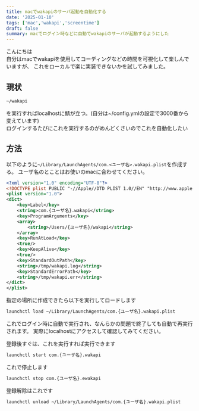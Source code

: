 ```yaml
---
title: macでwakapiのサーバ起動を自動化する
date: '2025-01-10'
tags: ['mac','wakapi','screentime']
draft: false
summary: macでログイン時などに自動でwakapiのサーバが起動するようにした
---
```


こんにちは  
自分はmacでwakapiを使用してコーディングなどの時間を可視化して楽しんでいますが、
これをローカルで楽に実装できないかを試してみました。


## 現状

```zsh
~/wakapi
```

を実行すればlocalhostに鯖が立つ。(自分は~/config.ymlの設定で3000番から変えています)  
ログインするたびにこれを実行するのがめんどくさいのでこれを自動化したい

## 方法

以下のように`~/Library/LaunchAgents/com.<ユーザ名>.wakapi.plist`を作成する。
ユーザ名のとことはお使いのmacに合わせてください。

```xml
<?xml version="1.0" encoding="UTF-8"?>
<!DOCTYPE plist PUBLIC "-//Apple//DTD PLIST 1.0//EN" "http://www.apple.com/DTDs/PropertyList-1.0.dtd">
<plist version="1.0">
<dict>
    <key>Label</key>
    <string>com.{ユーザ名}.wakapi</string>
    <key>ProgramArguments</key>
    <array>
        <string>/Users/{ユーザ名}/wakapi</string>
    </array>
    <key>RunAtLoad</key>
    <true/>
    <key>KeepAlive</key>
    <true/>
    <key>StandardOutPath</key>
    <string>/tmp/wakapi.log</string>
    <key>StandardErrorPath</key>
    <string>/tmp/wakapi.err</string>
</dict>
</plist>
```

指定の場所に作成できたら以下を実行してロードします

```zsh
launchctl load ~/Library/LaunchAgents/com.{ユーザ名}.wakapi.plist
```

これでログイン時に自動で実行され、なんらかの問題で終了しても自動で再実行されます。
実際にlocalhostにアクセスして確認してみてください。

登録後すぐは、これを実行すれば実行できます

```zsh
launchctl start com.{ユーザ名}.wakapi
```

これで停止します


```zsh
launchctl stop com.{ユーザ名}.ewakapi
```

登録解除はこれです

```zsh
launchctl unload ~/Library/LaunchAgents/com.{ユーザ名}.wakapi.plist
```


